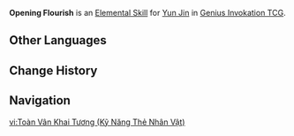 {{About|the Character Card Skill for [[Genius Invokation TCG]]|the Playable Character Talent|Opening Flourish}}
{{Genius Invokation TCG Skill Infobox
|title      = Opening Flourish
|image      = Opening Flourish Character Card Skill.png
|type       = Elemental Skill
|character  = Yun Jin
|matching   = 3
|element    = Geo
|effect     = Creates 1 '''Flying Cloud Flag Formation''', attaches '''Shield of Swirling Clouds''' to this character and Prepare Skill: '''[[Spear Flourish]]'''.<br><br>{{Icon/TCG|Flying Cloud Flag Formation}} '''Flying Cloud Flag Formation'''<br>'''When your character uses a Normal Attack:''' If you have no more than 1 card in your Hand, this Skill costs 1 less Elemental Die.<br><u>Usage(s)</u>: 1 (Can stack. Max 4 stacks)<br><br>'''Shield of Swirling Clouds'''<br>While preparing this Skill: Grant 2 '''Shield''' points to the character to which this is attached.
|order      = 2
}}
'''Opening Flourish''' is an [[Character Card Elemental Skill|Elemental Skill]] for [[Yun Jin (Character Card)|Yun Jin]] in [[Genius Invokation TCG]].

==Other Languages==
{{Other Languages|Opening Flourish}}

==Change History==
{{Change History|4.7}}

==Navigation==
{{Genius Invokation TCG Skill Navbox|Yun Jin}}

[[vi:Toàn Vân Khai Tương (Kỹ Năng Thẻ Nhân Vật)]]